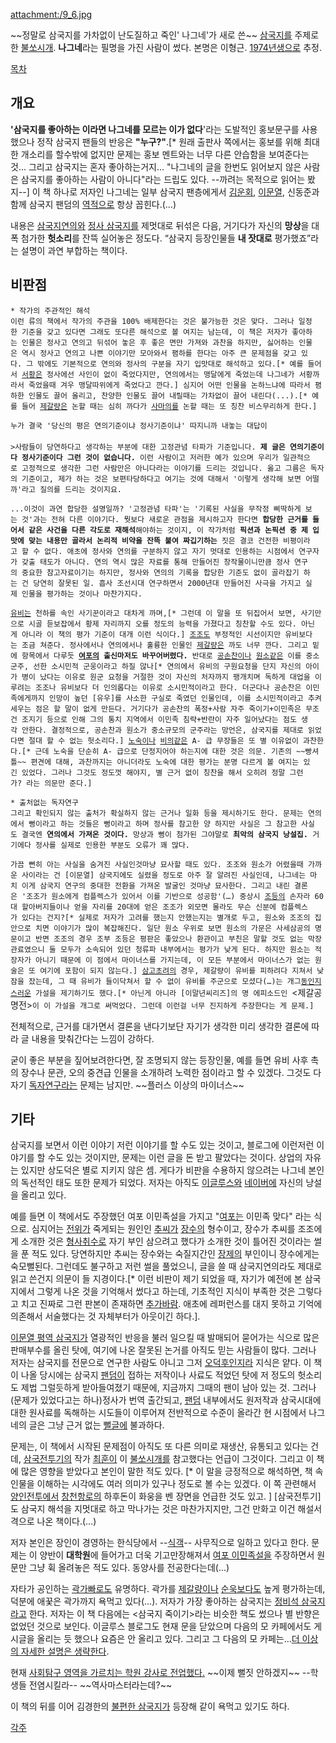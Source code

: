 attachment:/9_6.jpg

~~정말로 삼국지를 가차없이 난도질하고 죽인' 나그네'가 새로 쓴~~ [[삼국지]]를 주제로 한 [[불쏘시개]]. '''나그네'''라는 필명을 가진 사람이 썼다. 본명은 이형근. [[1974년]]생으로 추정. 

[[목차]]
== 개요 ==
''''삼국지를 좋아하는 이라면 나그네를 모르는 이가 없다''''라는 도발적인 홍보문구를 사용했으나 정작 삼국지 팬들의 반응은 '''"누구?"'''.[* 원래 출판사 쪽에서는 홍보를 위해 최대한 개소리를 할수밖에 없지만 문제는 홍보 멘트와는 너무 다른 안습함을 보여준다는 것... 그리고 삼국지는 혼자 좋아하는거지...  "나그네의 글을 한번도 읽어보지 않은 사람은 삼국지를 좋아하는 사람이 아니다"라는 드립도 있다. --까려는 목적으로 읽어는 봤지--] 이 책 하나로 저자인 나그네는 일부 삼국지 팬층에게서 [[김운회]], [[이문열]], 신동준과 함께 삼국지 팬덤의 [[역적]]으로 항상 꼽힌다.(…)

내용은 [[삼국지연의]]와 [[정사 삼국지]]를 제멋대로 뒤섞은 다음, 거기다가 자신의 '''망상'''을 대폭 첨가한 '''헛소리'''를 잔뜩 실어놓은 정도다. “삼국지 등장인물들 '''내 잣대로''' 평가했죠”라는 설명이 과연 부합하는 책이다.

== 비판점 ==
 * 작가의 주관적인 해석
 이런 류의 책에서 작가의 주관을 100% 배제한다는 것은 불가능한 것은 맞다. 그러나 일정한 기준을 갖고 있다면 그래도 또다른 해석으로 볼 여지는 남는데, 이 책은 저자가 좋아하는 인물은 정사고 연의고 뒤섞어 놓은 후 좋은 면만 가져와 과찬을 하지만, 싫어하는 인물은 역시 정사고 연의고 나쁜 이야기만 모아와서 폄하를 한다는 아주 큰 문제점을 갖고 있다. 그 밖에도 기본적으로 연의와 정사의 구분을 자기 입맛대로 해석하고 있다.[* 예를 들어서 [[서황]]은 정사에선 사인이 없이 죽었다지만, 연의에서는 맹달에게 죽었는데 나그네가 서황까라서 죽었을때 겨우 맹달따위에게 죽었다고 깐다.] 심지어 어떤 인물을 논하느냐에 따라서 폄하한 인물도 끌어 올리고, 찬양한 인물도 끌어 내릴때는 가차없이 끌어 내린다(...).[* 예를 들어 [[제갈량]]은 논할 때는 심히 까다가 [[사마의]]를 논할 때는 또 칭찬 비스무리하게 한다.]

 누가 결국 '당신의 평은 연의기준이냐 정사기준이냐' 따지니까 내놓는 대답이 
 
 >사람들이 당연하다고 생각하는 부분에 대한 고정관념 타파가 기준입니다. '''제 글은 연의기준이다 정사기준이다 그런 것이 없습니다.''' 이런 사람이고 저러한 예가 있으며 우리가 일관적으로 고정적으로 생각한 그런 사람만은 아니다라는 이야기를 드리는 것입니다. 옳고 그름은 독자의 기준이고, 제가 하는 것은 보편타당하다고 여기는 것에 대해서 '이렇게 생각해 보면 어떨까'라고 질의를 드리는 것이지요.

 ...이것이 과연 합당한 설명일까? '고정관념 타파'는 '기록된 사실을 무작정 삐딱하게 보는 것'과는 전혀 다른 이야기다. 뭣보다 새로운 관점을 제시하고자 한다면 '''합당한 근거를 들어서 같은 사건을 다른 각도로 재해석'''해야하는 것이지, 이 작가처럼 '''픽션과 논픽션 중 제 입맛에 맞는 내용만 골라서 논리적 비약을 잔뜩 붙여 짜깁기하는''' 짓은 결코 건전한 비평이라고 할 수 없다. 애초에 정사와 연의를 구분하지 않고 자기 멋대로 인용하는 시점에서 연구자가 갖출 태도가 아니다. 연의 역시 많은 자료를 통해 만들어진 창작물이니만큼 정사 연구의 중요한 참고자료이기는 하지만, 정사와 연의의 기록을 합당한 기준도 없이 골라잡기 하는 건 당연히 잘못된 일. 흡사 조선시대 연구하면서 2000년대 만들어진 사극을 가지고 실제 인물을 평가하는 것이나 마찬가지다.

 [[유비]]는 천하를 속인 사기꾼이라고 대차게 까며,[* 그런데 이 말을 또 뒤집어서 보면, 사기만으로 시골 듣보잡에서 황제 자리까지 오를 정도의 능력을 가졌다고 칭찬할 수도 있다. 아닌게 아니라 이 책의 평가 기준이 대개 이런 식이다.] [[조조]]도 부정적인 시선이지만 유비보다는 조금 쳐준다. 정사에서나 연의에서나 훌륭한 인물인 [[제갈량]]은 까도 너무 깐다. 그리고 밑에 항목에서 다루듯 '''[[여포]]의 출신마저도 바꾸어버렸다.''' 반대로 [[공손찬]]이나 [[원소]]같은 이를 중소군주, 선한 소시민적 군웅이라고 하질 않나[* 연의에서 유비의 구원요청을 단지 자신의 아이가 병이 났다는 이유로 원군 요청을 거절한 것이 자신의 처자까지 팽개치며 독하게 대업을 이루려는 조조나 유비보다 더 인의롭다는 이유로 소시민적이라고 한다. 더군다나 공손찬은 이민족에게까지 인망이 높던 [유우]를 사소한 구실로 죽였던 인물인데, 이를 소시민적이라고 추켜세우는 점은 할 말이 없게 만든다. 거기다가 공손찬의 폭정+사람 자주 죽이기+이민족은 무조건 조지기 등으로 인해 그의 통치 지역에서 이민족 침략+반란이 자주 일어났다는 점도 생각 안한다. 결정적으로, 공손찬과 원소가 중소규모의 군주라는 망언은, 삼국지를 제대로 읽었다면 절대 할 수 없는 헛소리다.] [[노숙]]이나 [[비의]]같은 A- 급 무장들은 또 별 이유없이 과찬한다.[* 근데 노숙을 단순히 A- 급으로 단정지어야 하는지에 대한 것은 의문. 기존의 ~~빵셔틀~~ 편견에 대해, 과찬까지는 아니더라도 노숙에 대한 평가는 분명 다르게 볼 여지는 있긴 있었다. 그러나 그것도 정도껏 해야지, 별 근거 없이 칭찬을 해서 오히려 정말 그런가? 라는 의문만 준다.]

 * 출처없는 독자연구
 그리고 확인되지 않는 출처가 확실하지 않는 근거나 일화 등을 제시하기도 한다. 문제는 연의에서 뻥이라고 하는 것들은 뻥이라고 하며 정사를 참고한 양 하지만 사실은 그 참고한 사실도 결국엔 '''연의에서 가져온 것이다.''' 망상과 뻥이 첨가된 그야말로 '''최악의 삼국지 낭설집.''' 거기에다 정사를 실제로 인용한 부분도 오류가 꽤 많다.

 가끔 뻔히 아는 사실을 숨겨진 사실인것마냥 묘사할 때도 있다. 조조와 원소가 어렸을때 가까운 사이라는 건 [이문열] 삼국지에도 실렸을 정도로 아주 잘 알려진 사실인데, 나그네는 마치 이게 삼국지 연구의 중대한 전환을 가져온 발굴인 것마냥 묘사한다. 그리고 내린 결론은 '조조가 원소에게 컴플렉스가 있어서 이를 기반으로 성공함'(…) 중상시 [[조등]]의 손자라 60대 할아버지들이나 얻을 자리를 20대에 얻은 조조가 외모면 몰라도 무슨 신분에 컴플렉스가 있다는 건지?[* 실제로 저자가 고려를 했는지 안했는지는 별개로 두고, 원소와 조조의 집안으로 치면 이야기가 많이 복잡해진다. 일단 원소 우위로 보면 원소의 가문은 사세삼공의 명문이고 반면 조조의 경우 조부 조등은 평판은 좋았으나 환관이고 부친은 말할 것도 없는 막장관료였으니 둘 모두가 소속되어 있던 청류파 내부에서는 평가가 낮게 된다. 하지만 원소는 적장자가 아니기 때문에 이 점에서 마이너스를 가지는데, 이 모든 부분에서 마이너스가 없는 원술은 또 여기에 포함이 되지 않는다.] [[삼고초려]]의 경우, 제갈량이 유비를 피하려다 지쳐서 낮잠을 잤는데, 그 때 유비가 들이닥쳐서 할 수 없이 유비를 주군으로 모셨다(…)는 개그[[동인지]]스러운 가설을 제기하기도 했다.[* 아닌게 아니라 [이말년씨리즈]의 명 에피소드인 <제갈공명전>이 이 가설을 개그로 써먹었다. 그런데 이런걸 너무 진지하게 주장한다는 게 문제.]

전체적으로, 근거를 대가면서 결론을 낸다기보단 자기가 생각한 미리 생각한 결론에 따라 글 내용을 맞춰간다는 느낌이 강하다. 

굳이 좋은 부분을 짚어보려한다면, 잘 조명되지 않는 등장인물, 예를 들면 유비 사후 촉의 장수나 문관, 오의 중견급 인물을 소개하려 노력한 점이라고 할 수 있겠다. 그것도 다 자기 [[독자연구]]라는 문제는 남지만. ~~플러스 이상의 마이너스~~
 
== 기타 ==
삼국지를 보면서 이런 이야기 저런 이야기를 할 수도 있는 것이고, 블로그에 이런저런 이야기를 할 수도 있는 것이지만, 문제는 이런 글을 돈 받고 팔았다는 것이다. 상업의 자유는 있지만 상도덕은 별로 지키지 않은 셈. 게다가 비판을 수용하지 않으려는 나그네 본인의 독선적인 태도 또한 문제가 되었다. 저자는 아직도 [[이글루스]]와 [[네이버]]에 자신의 낭설을 올리고 있다. 

예를 들면 이 책에서도 주장했던 여포 이민족설을 가지고 "[[여포]]는 이민족 맞다" 라는 식으로. 심지어는 [[전위]]가 죽게되는 원인인 [[추씨]]가 [[장수]]의 형수이고, 장수가 추씨를 조조에게 소개한 것은 [[형사취수]]로 자기 부인 삼으려고 했다가 소개한 것이 틀어진 것이라는 썰을 푼 적도 있다. 당연하지만 추씨는 장수와는 숙질지간인 [[장제]]의 부인이니 장수에게는 숙모뻘된다. 그런데도 불구하고 저런 썰을 풀었으니, 글을 쓸 때 삼국지연의라도 제대로 읽고 쓴건지 의문이 들 지경이다.[* 이런 비판이 제기 되었을 때, 자기가 예전에 본 삼국지에서 그렇게 나온 것을 기억해서 썼다고 하는데, 기초적인 지식이 부족한 것은 그렇다고 치고 진짜로 그런 판본이 존재하면 [[추가바람]]. 애초에 레퍼런스를 대지 못하고 기억에 의존해서 서술했다는 것 자체부터가 아웃이긴 하다.]. 

[[이문열 평역 삼국지]]가 열광적인 반응을 불러 일으킬 때 발매되어 묻어가는 식으로 많은 판매부수를 올린 탓에, 여기에 나온 잘못된 논거를 아직도 믿는 사람들이 많다. 그러나 저자는 삼국지를 전문으로 연구한 사람도 아니고 그저 [[오덕후]]인지라 지식은 얕다. 이 책이 나올 당시에는 삼국지 [[팬덤]]이 접하는 저작이나 사료도 적었던 탓에 저 정도의 헛소리도 제법 그럴듯하게 받아들여졌기 때문에, 지금까지 그때의 팬이 남아 있는 것. 그러나 (문제가 있었다고는 하나)정사가 번역 출간되고,  [[팬덤]] 내부에서도 원저작과 삼국시대에 대한 원사료를 독해하는 시도들이 이루어져 전반적으로 수준이 올라간 현 시점에서 나그네의 글은 그냥 근거 없는 [[뻘글]]에 불과하다.

문제는, 이 책에서 시작된 문제점이 아직도 또 다른 의미로 재생산, 유통되고 있다는 건데, [[삼국전투기]]의 작가 [[최훈]]이 이 [[불쏘시개]]를 참고했다는 언급이 그것이다. 그리고 이 책에 많은 영향을 받았다고 본인이 말한 적도 있다. [* 이 말을 긍정적으로 해석하면, 책 속 인물을 이해하는 시각에도 여러 의미가 있구나 정도로 볼 수는 있겠다. 이 쪽 관련해서 [[양인전투]]에서 [[창천항로]]의 하후돈이 화웅을 벤 장면을 언급한 것도 있고. ] [삼국전투기]도 삼국지 해석을 지멋대로 하고 막나가는 것은 마찬가지지만, 그건 만화고 이건 해설서 격으로 나온 책이다.(…) 

저자 본인은 장인이 경영하는 한식당에서 --[[식객]]-- 사무직으로 일하고 있다고 한다. 문제는 이 양반이 '''대학원'''에 들어가고 더욱 기고만장해져서 [[여포 이민족설]]을 주장하면서 원문만 그냥 휙 올려놓은 적도 있다.  동양사를 전공한다는데(...) 

자타가 공인하는 [[곽가]]빠로도 유명하다. 곽가를 [[제갈량]]이나 [[순욱]]보다도 높게 평가하는데, 덕분에 애꿎은 곽가까지 욕먹고 있다(…). 저자가 가장 좋아하는 삼국지는 [[정비석 삼국지]]라고 한다. 저자는 이 책 다음에는 <삼국지 죽이기>라는 비슷한 책도 썼으나 별 반향은 없었던 것으로 보인다. 이글루스 블로그도 현재 문을 닫았으며 다음의 모 카페에서도 게시글을 올리는 듯 했으나 요즘은 안 올리고 있다. 그리고 그 다음의 모 카페는...[[더 이상의 자세한 설명은 생략한다]].

현재 [http://blog.naver.com/PostList.nhn?from=postList&blogId=yoneui&categoryNo=0&currentPage=5 사회탐구 영역을 가르치는 학원 강사로 전업했다.] ~~이제 뻘짓 안하겠지~~ --학생들 전염시킬라-- ~~역사마스터라는데?~~ 

이 책의 뒤를 이어 김경한의 [[불편한 삼국지]]가 등장해 같이 욕먹고 있기도 하다.


[[각주]]
